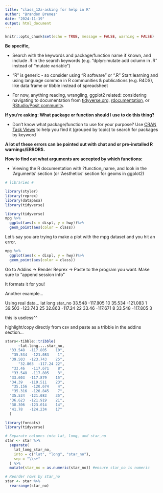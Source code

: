 ```yaml
---
title: "class_12a-asking for help in R"
author: "Brandon Brenes"
date: "2024-11-19"
output: html_document
---
```


```r

knitr::opts_chunk$set(echo = TRUE, message = FALSE, warning = FALSE)

```

**Be specific,**

-   Search with the keywords and package/function name if known, and include .R in the search keywords (e.g. “dplyr::mutate add column in .R” instead of “mutate variable”)

-   “R” is generic - so consider using “R software” or “.R” Start learning and using language common in R communities & publications (e.g. R4DS), like data frame or tibble instead of spreadsheet

-   For now, anything reading, wrangling, ggplot2 related: considering navigating to documentation from [tidyverse.org](https://www.tidyverse.org/), [rdocumentation](https://www.rdocumentation.org/), or [RStudio/Posit community](https://community.rstudio.com/).

**If you’re asking: What package or function should I use to do this thing?**

-   Don’t know what package/function to use for your purpose? Use [CRAN Task Views](https://cran.r-project.org/web/views/) to help you find it (grouped by topic) to search for packages by keyword

**A lot of these** **errors can be pointed out with chat and or pre-installed R warnings/ERRORS.**

**How to find out what arguments are accepted by which functions:**

-   Viewing the R documentation with ?function_name, and look in the
    ‘Arguments’ section (or ‘Aesthetics’ section for geoms in ggplot2)


```r

# libraries #

library(styler)
library(reprex)
library(datapasa)
library(tidyverse)

```

```r
library(tidyverse)
mpg %>%
  ggplot(aes(x = displ, y = hwy))%>%
  geom_point(aes(color = class))

```

Let's say you are trying to make a plot with the mpg dataset and you hit an error.

```r

mpg %>%
  ggplot(aes(x = displ, y = hwy))%>%
  geom_point(aes(color = class))

```

Go to Addins -> Render Reprex -> Paste to the program you want.
Make sure to "append session info"

It formats it for you!

Another example...

Using real data...
lat    long    star_no
33.548    -117.805    10
35.534    -121.083    1
39.503    -123.743    25
32.863    -117.24    22
33.46    -117.671    8
33.548    -117.805    3

this is useless^^

highlight/copy directly from csv and paste as a tribble in the addins section...
```r
stars<-tibble::tribble(
      ~lat.long....star_no,
  "33.548  -117.805    10",
   "35.534  -121.083    1",
  "39.503  -123.743    25",
      "32.863  -117.24 22",
   "33.46   -117.671    8",
   "33.548  -117.805    3",
  "33.603  -117.879    15",
  "34.39   -119.511    23",
   "35.156  -120.674    4",
   "35.316  -120.845    7",
  "35.534  -121.083    35",
  "36.623  -121.919    21",
  "38.306  -123.014    14",
  "41.78   -124.234    17"
  )


```


```r

library(forcats)
library(tidyverse)

# Separate columns into lat, long, and star_no
star <- star %>%
  separate(
    lat_long_star_no, 
    into = c("lat", "long", "star_no"), 
    sep = "\\s+"
  ) %>% 
  mutate(star_no = as.numeric(star_no)) #ensure star_no is numeric

# Reorder rows by star_no
star <- star %>%
  rearrange(star_no)




```




